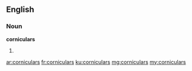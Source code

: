 ==English==

===Noun===
'''corniculars'''

# {{plural of|cornicular}}

[[ar:corniculars]]
[[fr:corniculars]]
[[ku:corniculars]]
[[mg:corniculars]]
[[my:corniculars]]